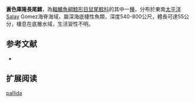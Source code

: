 {{Speciesbox
| name = 蒼色庫隆長尾鱈
| status = NE
| status_system = iucn3.1
| trend = unknow
| genus = Kuronezumia
| species = pallida
| authority = Sazonov & Iwamoto, 1992
| synonyms = 
}}
'''蒼色庫隆長尾鱈'''，為[[輻鰭魚綱|輻鰭魚綱]][[鱈形目|鱈形目]][[鼠尾鱈科|鼠尾鱈科]]的其中一[[種|種]]，分布於東南[[太平洋|太平洋]]Salay Gomez海脊海域，屬深海底棲性魚類，深度540-800公尺，體長可達55公分，棲息在底層水域，生活習性不明。

==参考文献==
*{{FishBase_species|genus=Kuronezumia|species=pallida|year=2015|month=12}}

== 扩展阅读 ==
{{refbegin}}
{{wikispecies-inline|Kuronezumia pallida|蒼色庫隆長尾鱈}}
{{refend}}
{{Taxonbar|from=Q1809905}}

[[Category:庫隆長尾鱈屬|pallida]]


{{鱈形目小作品}}